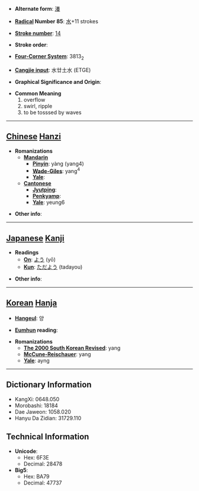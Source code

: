 * '''Alternate form''': [[瀁]]

* '''[[Wiktionary:Chinese radical index| Radical]] Number 85''': [[Wiktionary:Chinese radical index 水|水]]+11 strokes

* '''[[Wiktionary:Chinese total strokes index|Stroke number]]''': [[Wiktionary:Chinese total strokes index 14|14]]

* '''Stroke order''': 

* '''[[Wiktionary:Chinese four corner index|Four-Corner System]]''': 3813<sub>2</sub>

* '''[[Wiktionary:Chinese Cangjie index|Cangjie input]]''': 水廿土水 (ETGE)

* '''Graphical Significance and Origin''': 

* '''Common Meaning'''
*#overflow
*# swirl, ripple
*# to be tosssed by waves


----

== [[Chinese]] [[Hanzi]] ==

* '''Romanizations'''
** '''[[Mandarin]]'''
*** '''[[Pinyin]]''': yàng (yang4)
*** '''[[Wade-Giles]]''': yang<sup>4</sup>
*** '''[[Yale]]''': 
** '''[[Cantonese]]'''
*** '''[[Jyutping]]''':
*** '''[[Penkyamp]]''': 
*** '''[[Yale]]''': yeung6

* '''Other info''': 

----

== [[Japanese]] [[Kanji]] ==

* '''Readings'''
** '''[[On]]''': [[よう]] (yō)
** '''[[Kun]]''': [[ただよう]] (tadayou)

* '''Other info''':  

----

== [[Korean]] [[Hanja]] ==

* '''[[Hangeul]]''': 양

* '''[[Eumhun]] reading''': 

* '''Romanizations'''
** '''[[The 2000 South Korean Revised Romanization|The 2000 South Korean Revised]]''': yang
** '''[[McCune-Reischauer]]''': yang
** '''[[Yale]]''': ayng

----

== Dictionary Information ==

* KangXi: 0648.050
* Morobashi: 18184
* Dae Jaweon: 1058.020
* Hanyu Da Zidian: 31729.110

== Technical Information ==

* '''Unicode''':
** Hex: 6F3E
** Decimal: 28478
* '''Big5''':
** Hex: BA79
** Decimal: 47737